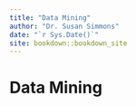 ```yaml
--- 
title: "Data Mining"
author: "Dr. Susan Simmons"
date: "`r Sys.Date()`"
site: bookdown::bookdown_site
---
```


# Data Mining

